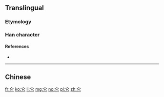 {{also|侖}}
==Translingual==

===Etymology===
{{Han simp|侖}}

===Han character===
{{Han char|rn=9|rad=人|as=02|sn=4|four=|canj=人心 (OP), XX人心 (XXOP)|ids=⿱人匕}}

====References====
* {{Han ref|kx=0092.051|hdz=10105.040|uh=4ED1|ud=20177}}

----

==Chinese==
{{zh-see|侖}}

[[fr:仑]]
[[ko:仑]]
[[li:仑]]
[[mg:仑]]
[[no:仑]]
[[pl:仑]]
[[zh:仑]]